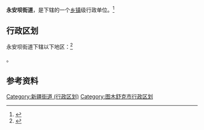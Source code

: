 {{中国乡级行政区|65/90/03/003/000}}

'''永安坝街道'''，是{{PRC admin/fullname|65/90/03/003/000|3}}下辖的一个[[乡镇|乡镇]]级行政单位。<ref>{{PRC admin/ref sgc|{{PRC admin/parent|65/90/03/003/000}}}}</ref>

== 行政区划 ==

永安坝街道下辖以下地区：<ref>{{PRC admin/ref sgc|65/90/03/003/000}}</ref>

{{PRC admin/children|65/90/03/003/000}}。

== 参考资料 ==

{{reflist}}

{{新疆维吾尔自治区图木舒克市行政区划}}
{{新疆行政区划小作品}}

[[Category:新疆街道_(行政区划)|Category:新疆街道 (行政区划)]]
[[Category:图木舒克市行政区划|Category:图木舒克市行政区划]]